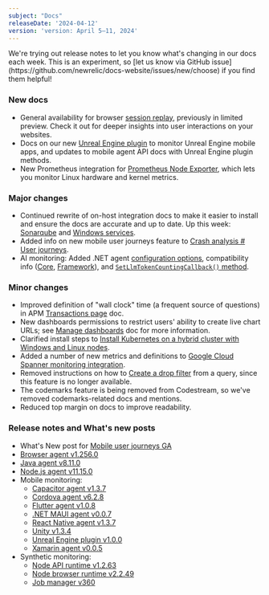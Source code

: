 ```yaml
---
subject: "Docs"
releaseDate: '2024-04-12'
version: 'version: April 5–11, 2024'
---
```


<Callout variant="important">
  We're trying out release notes to let you know what's changing in our docs each week. This is an experiment, so [let us know via GitHub issue](https://github.com/newrelic/docs-website/issues/new/choose) if you find them helpful!
</Callout>

### New docs

* General availability for browser [session replay](/docs/browser/browser-monitoring/browser-pro-features/session-replay/), previously in limited preview. Check it out for deeper insights into user interactions on your websites.
* Docs on our new [Unreal Engine plugin](/docs/mobile-monitoring/new-relic-mobile-unreal-engine/monitor-your-unreal-engine-application/) to monitor Unreal Engine mobile apps, and updates to mobile agent API docs with Unreal Engine plugin methods.
* New Prometheus integration for [Prometheus Node Exporter](/docs/infrastructure/prometheus-integrations/integrations-list/node-exporter-integration/), which lets you monitor Linux hardware and kernel metrics.

### Major changes

* Continued rewrite of on-host integration docs to make it easier to install and ensure the docs are accurate and up to date. Up this week: [Sonarqube](/docs/infrastructure/host-integrations/host-integrations-list/sonarqube-monitoring-integration) and [Windows services](/docs/infrastructure/host-integrations/host-integrations-list/windows-services-integration).
* Added info on new mobile user journeys feature to [Crash analysis # User journeys](/docs/mobile-monitoring/mobile-monitoring-ui/crashes/crash-analysis-page/#user-journeys).
* AI monitoring: Added .NET agent [configuration options](/docs/apm/agents/net-agent/configuration/net-agent-configuration/#ai_monitoring), compatibility info ([Core](/docs/apm/agents/net-agent/getting-started/net-agent-compatibility-requirements-net-core/#large-language-models), [Framework](/docs/apm/agents/net-agent/getting-started/net-agent-compatibility-requirements-net-framework/#large-language-models)), and [`SetLlmTokenCountingCallback()` method](/docs/apm/agents/net-agent/net-agent-api/setllmtokencountingcallback-net-agent-api/).

### Minor changes

* Improved definition of "wall clock" time (a frequent source of questions) in APM [Transactions page](/docs/apm/apm-ui-pages/monitoring/transactions-page-find-specific-performance-problems/) doc.
* New dashboards permissions to restrict users' ability to create live chart URLs; see [Manage dashboards](/docs/query-your-data/explore-query-data/dashboards/manage-your-dashboard/) doc for more information.
* Clarified install steps to [Install Kubernetes on a hybrid cluster with Windows and Linux nodes](/docs/kubernetes-pixie/kubernetes-integration/advanced-configuration/windows-linux-hybrid-cluster/).
* Added a number of new metrics and definitions to [Google Cloud Spanner monitoring integration](/docs/infrastructure/google-cloud-platform-integrations/gcp-integrations-list/google-cloud-spanner-monitoring-integration/).
* Removed instructions on how to [Create a drop filter](/docs/logs/ui-data/drop-data-drop-filter-rules/#create) from a query, since this feature is no longer available.
* The codemarks feature is being removed from Codestream, so we've removed codemarks-related docs and mentions.
* Reduced top margin on docs to improve readability.

### Release notes and What's new posts

* What's New post for [Mobile user journeys GA](/whats-new/2024/04/whats-new-04-11-mobile-user-journeys/)
* [Browser agent v1.256.0](/docs/release-notes/new-relic-browser-release-notes/browser-agent-release-notes/browser-agent-v1.256.0/)
* [Java agent v8.11.0](/docs/release-notes/agent-release-notes/java-release-notes/java-agent-8110/)
* [Node.js agent v11.15.0](/docs/release-notes/agent-release-notes/nodejs-release-notes/node-agent-11-15-0/)
* Mobile monitoring:
  * [Capacitor agent v1.3.7](/docs/release-notes/mobile-release-notes/capacitor-release-notes/capacitor-agent-137/)
  * [Cordova agent v6.2.8](/docs/release-notes/mobile-release-notes/cordova-release-notes/cordova-agent-628/)
  * [Flutter agent v1.0.8](/docs/release-notes/mobile-release-notes/flutter-release-notes/flutter-agent-108/)
  * [.NET MAUI agent v0.0.7](/docs/release-notes/mobile-release-notes/net-maui-release-notes/net-maui-agent-007/)
  * [React Native agent v1.3.7](/docs/release-notes/mobile-release-notes/react-native-release-notes/react-native-agent-137/)
  * [Unity v1.3.4](/docs/release-notes/mobile-release-notes/unity-release-notes/unity-agent-134/)
  * [Unreal Engine plugin v1.0.0](/docs/release-notes/mobile-release-notes/unreal-release-notes/unreal-engine-plugin-100/)
  * [Xamarin agent v0.0.5](/docs/release-notes/mobile-release-notes/xamarin-release-notes/xamarin-agent-005/)
* Synthetic monitoring:
  * [Node API runtime v1.2.63](/docs/release-notes/synthetics-release-notes/node-api-runtime-release-notes/node-api-runtime-1.2.63/)
  * [Node browser runtime v2.2.49](/docs/release-notes/synthetics-release-notes/node-browser-runtime-release-notes/node-browser-runtime-2.2.49/)
  * [Job manager v360](/docs/release-notes/synthetics-release-notes/job-manager-release-notes/job-manager-release-360/)
